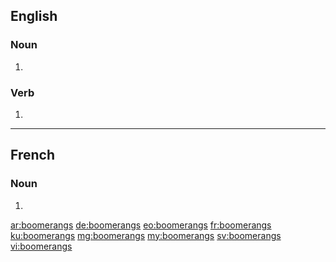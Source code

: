 ==English==

===Noun===
{{head|en|plural}}

# {{plural of|boomerang|lang=en}}

===Verb===
{{head|en}}

# {{en-third-person singular of|boomerang}}

----

==French==

===Noun===
{{head|fr|plural|g=?}}

# {{plural of|boomerang|lang=fr}}

[[ar:boomerangs]]
[[de:boomerangs]]
[[eo:boomerangs]]
[[fr:boomerangs]]
[[ku:boomerangs]]
[[mg:boomerangs]]
[[my:boomerangs]]
[[sv:boomerangs]]
[[vi:boomerangs]]